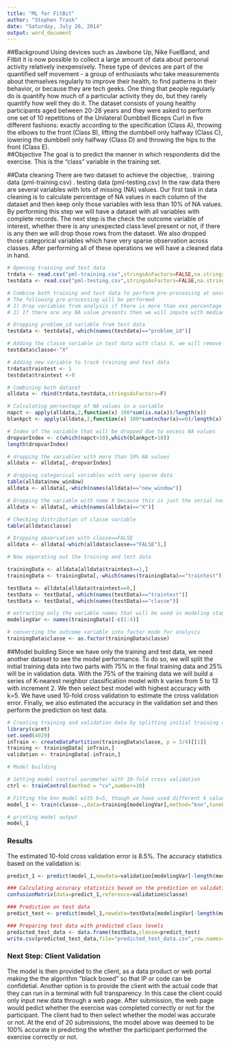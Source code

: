 ```yaml
---
title: "ML for FitBit"
author: "Stephen Trask"
date: "Saturday, July 26, 2014"
output: word_document
---
```


##Background
Using devices such as Jawbone Up, Nike FuelBand, and Fitbit it is now possible to collect a large amount of data about personal activity relatively inexpensively. These type of devices are part of the quantified self movement - a group of enthusiasts who take measurements about themselves regularly to improve their health, to find patterns in their behavior, or because they are tech geeks. One thing that people regularly do is quantify how much of a particular activity they do, but they rarely quantify how well they do it. The dataset consists of young healthy participants aged between 20-28 years and they were asked to perform one set of 10 repetitions of the Unilateral Dumbbell Biceps Curl in five different fashions: exactly according to the specification (Class A), throwing the elbows to the front (Class B), lifting the dumbbell only halfway (Class C), lowering the dumbbell only halfway (Class D) and throwing the hips to the front (Class E).  
##Objective
The goal is to predict the manner in which respondents did the exercise. This is the "class" variable in the training set.

##Data cleaning
There are two dataset to achieve the objective, 
.       training data (pml-training.csv) 
.        testing data (pml-testing.csv)
In the raw data there are several variables with lots of missing (NA) values. Our first task in data cleaning is to calculate percentage of NA values in each column of the dataset and then keep only those variables with less than 10% of NA values. By performing this step we will have a dataset with all variables with complete records. The next step is the check the outcome variable of interest, whether there is any unexpected class level present or not, if there is any then we will drop those rows from the dataset. We also dropped those categorical variables which have very sparse observation across classes. After performing all of these operations we will have a cleaned data in hand.

```r
# Opening training and test data
trdata <- read.csv("pml-training.csv",stringsAsFactors=FALSE,na.strings = "NA")
testdata <- read.csv("pml-testing.csv",stringsAsFactors=FALSE,na.strings = "NA")

# Combine both training and test data to perform pre-processing at once
# The following pre-processing will be performed
# 1) Drop variables from analysis if there is more than xxx percentage of NA value present
# 2) If there are any NA value presents then we will impute with median for numeric variable and mode for categorical variables

# Dropping problem_id variable from test data
testdata <- testdata[,-which(names(testdata)=="problem_id")]

# Adding the classe variable in test data with class X, we will remove this after pre processing step
testdata$classe<-"X"

# Adding new variable to track training and test data
trdata$traintest <- 1
testdata$traintest <-0

# Combining both dataset
alldata <- rbind(trdata,testdata,stringsAsFactors=F)

# Calculating percentage of NA values in a variable
napct <- apply(alldata,2,function(x) 100*sum(is.na(x))/length(x))
blankpct <- apply(alldata,2,function(x) 100*sum(nchar(x)==0)/length(x))

# Index of the variable that will be dropped due to excess NA values
dropvarIndex <- c(which(napct>10),which(blankpct>10))
length(dropvarIndex)

# dropping the variables with more than 10% NA values
alldata <- alldata[,-dropvarIndex]

# dropping categorical variables with very sparse data
table(alldata$new_window)
alldata <- alldata[,-which(names(alldata)=="new_window")]

# Dropping the variable with name X because this is just the serial number from the csv file
alldata <- alldata[,-which(names(alldata)=="X")]

# Checking distribution of classe variable
table(alldata$classe)

# Dropping observation with classe==FALSE
alldata <- alldata[-which(alldata$classe=="FALSE"),]

# Now separating out the training and test data

trainingData <- alldata[alldata$traintest==1,]
trainingData <- trainingData[,-which(names(trainingData)=="traintest")]

testData <- alldata[alldata$traintest==0,]
testData <- testData[,-which(names(testData)=="traintest")]
testData <- testData[,-which(names(testData)=="classe")]

# extracting only the variable names that will be used in modeling stage
modelingVar <- names(trainingData)[-c(1:4)]

# converting the outcome variable into factor mode for analysis
trainingData$classe <- as.factor(trainingData$classe)
```

##Model building
Since we have only the training and test data, we need another dataset to see the model performance. To do so, we will split the initial training data into two parts with 75% in the final training data and 25% will be in validation data. With the 75% of the training data we will build a series of K-nearest neighbor classification model with k varies from 5 to 13 with increment 2. We then select best model with highest accuracy with k=5. We have used 10-fold cross validation to estimate the cross validation error. Finally, we also estimated the accuracy in the validation set and then perform the prediction on test data.


```r

# Creating training and validation data by splitting initial training data
library(caret)
set.seed(4929)
inTrain <- createDataPartition(trainingData$classe, p = 3/4)[[1]]
training <- trainingData[ inTrain,]
validation <- trainingData[-inTrain,]

# Model building

# Setting model control parameter with 10-fold cross validation
ctrl <- trainControl(method = "cv",number=10)

# Fitting the knn model with k=5, though we have used different k values (5,7,9,11,13) but in we kept only the best one with tuneLength=1
model_1 <- train(classe~.,data=training[modelingVar],method="knn",tuneLength = 1,trControl = ctrl)

```

```r
# printing model output
model_1

```

### Results
The estimated 10-fold cross validation error is 8.5%. The accuracy statistics based on the validation is:
```r
predict_1 <- predict(model_1,newdata=validation[modelingVar[-length(modelingVar)]])
```

```r
### Calculating accuracy statistics based on the prediction on validation data
confusionMatrix(data=predict_1,reference=validation$classe)
```

```r
### Prediction on test data
predict_test <- predict(model_1,newdata=testData[modelingVar[-length(modelingVar)]])
```

```r
### Preparing test data with predicted class levels
predicted_test_data <- data.frame(testData,classe=predict_test)
write.csv(predicted_test_data,file="predicted_test_data.csv",row.names=F)
```


### Next Step:  Client Validation
The model is then provided to the client, as a data product or web portal making the the algorithm "black boxed" so that IP or code can be confidetial.  Another option is to provide the client with the actual code that they can run in a terminal with full transparency.  In this case the client could only input new data through a web page.  After submission, the web page would pedict whether the exercise was completed correctly or not for the participant.  The client had to then select whether the model was accurate or not.  At the end of 20 submissions, the model above was deemed to be 100% accurate in predicting the whether the participant performed the exercise correctly or not.
